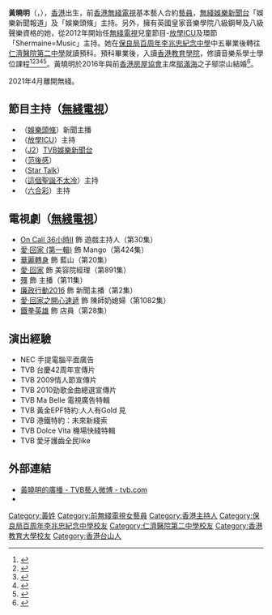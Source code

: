 {{For|中国大陆男艺人|黄晓明}}
{{藝人
| 姓名 = 黃曉明
| 類型 = 女藝人
| 圖片 = 
| 羅馬拼音 = Wong Hiu Ming
| 英文名 = Shermaine Wong
| 綽號 = 
| 出生日期 = {{birth_date_and_age|1983|6|27}}
| 出生地點 = {{HKG-1959}}
| 國籍 = {{CNHK}}
| 籍貫 = [[廣東省|廣東省]][[台山市|台山市]] 
| 語言 = 粵語、英語、國語、韓語
| 配偶 = {{marriage|鄔崇山（Samuel）|2016}}
| 職業 = 娛樂新聞主持、演員
| 入行經過 = 
| 唱片公司 = 
| 教育程度 = [[香港教育大學|香港教育學院]]音樂系
| 母校 = [[保良局百周年李兆忠紀念中學|保良局百周年李兆忠紀念中學]]<br>[[仁濟醫院第二中學|仁濟醫院第二中學]]
| 宗教信仰 =
| 演奏樂器 = 鋼琴、聲樂（兩者皆有八級程度）
| 經紀公司 =[[TVB|無綫電視]]（2012年 - 2021年）    
| 相關團體 = 
| 網站 = 
}}
'''黃曉明'''（{{lang-en |Shermaine Wong Hiu Ming}}，{{bd|1983年|6月27日|}}），[[香港|香港]]出生，前[[香港|香港]][[無綫電視|無綫電視]]基本藝人合約[[藝員|藝員]]，[[無綫娛樂新聞台|無綫娛樂新聞台]]「娛樂新聞報道」及「娛樂頭條」主持。另外，擁有英國皇家音樂學院八級鋼琴及八級聲樂資格的她，從2012年開始任[[無綫電視|無綫電視]]兒童節目-[[放學ICU|放學ICU]]及環節「Shermaine=Music」主持。她在[[保良局百周年李兆忠紀念中學|保良局百周年李兆忠紀念中學]]中五畢業後轉往[[仁濟醫院第二中學|仁濟醫院第二中學]]就讀預科。預科畢業後，入讀[[香港教育大學|香港教育學院]]，修讀音樂系學士學位課程<ref>{{Cite web |url=https://news.mingpao.com/pns/dailynews/web_tc/article/20160517/s00016/1463421266587 |title=存档副本 |access-date=2017-09-27 |archive-date=2018-07-20 |archive-url=https://web.archive.org/web/20180720081314/https://news.mingpao.com/pns/dailynews/web_tc/article/20160517/s00016/1463421266587 |dead-url=no }}</ref><ref>{{Cite web |url=https://talk.cosmopolitan.com.hk/shermainew/ |title=存档副本 |access-date=2017-09-27 |archive-date=2019-09-01 |archive-url=https://web.archive.org/web/20190901040415/https://talk.cosmopolitan.com.hk/shermainew/ |dead-url=no }}</ref><ref>{{Cite web |url=http://hd.stheadline.com/ent/ent_content.asp?contid=157273&srctype=n |title=存档副本 |access-date=2017-09-27 |archive-date=2017-09-28 |archive-url=https://web.archive.org/web/20170928005440/http://hd.stheadline.com/ent/ent_content.asp?contid=157273&srctype=n |dead-url=no }}</ref><ref>{{Cite web |url=http://yule.sohu.com/20110808/n315715567.shtml |title=存档副本 |access-date=2017-09-27 |archive-date=2018-07-20 |archive-url=https://web.archive.org/web/20180720081308/http://yule.sohu.com/20110808/n315715567.shtml |dead-url=no }}</ref><ref>{{Cite web |url=http://blog.mybb.com.hk/index.php/hot/19-entertainment/12947-520e89529324b697b4c084389d832d9a |title=存档副本 |access-date=2017-09-27 |archive-date=2020-10-12 |archive-url=https://web.archive.org/web/20201012004119/http://blog.mybb.com.hk/index.php/hot/19-entertainment/12947-520e89529324b697b4c084389d832d9a |dead-url=no }}</ref>。黃曉明於2016年與前[[香港房屋協會|香港房屋協會]]主席[[鄔滿海|鄔滿海]]之子鄔崇山結婚<ref>{{cite news | title=黃曉明嫁才俊擺喜酒 特首有份去飲 | url=https://news.mingpao.com/pns/%E5%A8%9B%E6%A8%82/article/20160517/s00016/1463421266587/%E9%BB%83%E6%9B%89%E6%98%8E%E5%AB%81%E6%89%8D%E4%BF%8A%E6%93%BA%E5%96%9C%E9%85%92-%E7%89%B9%E9%A6%96%E6%9C%89%E4%BB%BD%E5%8E%BB%E9%A3%B2 | format= | publisher=明報 | date=2016-05-17 | accessdate=2019-05-01 | archive-date=2020-10-12 | archive-url=https://web.archive.org/web/20201012004111/https://news.mingpao.com/pns/%e5%a8%9b%e6%a8%82/article/20160517/s00016/1463421266587/%e9%bb%83%e6%9b%89%e6%98%8e%e5%ab%81%e6%89%8d%e4%bf%8a%e6%93%ba%e5%96%9c%e9%85%92-%e7%89%b9%e9%a6%96%e6%9c%89%e4%bb%bd%e5%8e%bb%e9%a3%b2 | dead-url=no }}</ref>。

2021年4月離開無綫。

==節目主持（[[無綫電視|無綫電視]]）==
*（[[娛樂頭條|娛樂頭條]]）新聞主播
*（[[放學ICU|放學ICU]]）主持
*（[[J2|J2]]）[[TVB娛樂新聞台|TVB娛樂新聞台]]
*（[[范後感|范後感]]）
*（[[Star_Talk|Star Talk]]）
*（[[這個聖誕不太冷|這個聖誕不太冷]]）主持
*（[[六合彩_(電視節目)|六合彩]]）主持

==電視劇（[[無綫電視|無綫電視]]）==
*[[On_Call_36小時II|On Call 36小時II]] 飾 遊戲主持人（第30集）
*[[愛·回家_(第一輯)|愛·回家 (第一輯)]] 飾 Mango（第424集）
*[[華麗轉身|華麗轉身]] 飾 藍山（第20集）
*[[愛·回家_(第二輯)|愛·回家]] 飾 美容院經理（第891集）
*[[殭|殭]] 飾 主播（第11集）
*[[廉政行動2016|廉政行動2016]] 飾 新聞主播（第2集）
*[[愛·回家之開心速遞|愛·回家之開心速遞]] 飾 陳師奶媳婦（第1082集）
*[[鐵拳英雄|鐵拳英雄]] 飾 店員（第28集）

== 演出經驗==
*NEC 手提電腦平面廣告
*TVB 台慶42周年宣傳片
*TVB 2009情人節宣傳片
*TVB 2010勁歌金曲總選宣傳片
*TVB Ma Belle 電視廣告特輯
*TVB 黃金EPF特約:人人有Gold 見
*TVB 港鐵特約：未來新綫索
*TVB Dolce Vita 機場快綫特輯
*TVB 愛牙護齒全民like

== 外部連結 ==
* [http://artiste.tvb.com/main/artistedetail/shermainewong 黃曉明的廣播 - TVB藝人微博 - tvb.com] {{Wayback|url=http://artiste.tvb.com/main/artistedetail/shermainewong |date=20201012004127 }}
*{{instagram|shermaine__w}}

{{DEFAULTSORT:wong}}

[[Category:黃姓|Category:黃姓]]
[[Category:前無綫電視女藝員|Category:前無綫電視女藝員]]
[[Category:香港主持人|Category:香港主持人]]
[[Category:保良局百周年李兆忠紀念中學校友|Category:保良局百周年李兆忠紀念中學校友]]
[[Category:仁濟醫院第二中學校友|Category:仁濟醫院第二中學校友]]
[[Category:香港教育大學校友|Category:香港教育大學校友]]
[[Category:香港台山人|Category:香港台山人]]